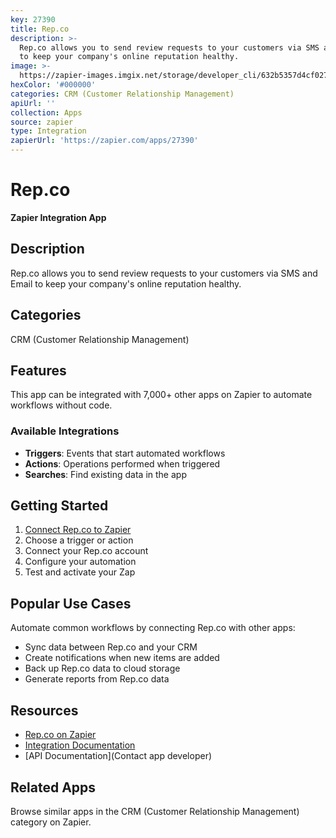 ```yaml
---
key: 27390
title: Rep.co
description: >-
  Rep.co allows you to send review requests to your customers via SMS and Email
  to keep your company's online reputation healthy.
image: >-
  https://zapier-images.imgix.net/storage/developer_cli/632b5357d4cf02792cfd3a756e70af1f.png?auto=format%2Ccompress&ixlib=python-3.0.0&q=50
hexColor: '#000000'
categories: CRM (Customer Relationship Management)
apiUrl: ''
collection: Apps
source: zapier
type: Integration
zapierUrl: 'https://zapier.com/apps/27390'
---
```

# Rep.co

**Zapier Integration App**

## Description

Rep.co allows you to send review requests to your customers via SMS and Email to keep your company's online reputation healthy.

## Categories

CRM (Customer Relationship Management)

## Features

This app can be integrated with 7,000+ other apps on Zapier to automate workflows without code.

### Available Integrations

- **Triggers**: Events that start automated workflows
- **Actions**: Operations performed when triggered
- **Searches**: Find existing data in the app

## Getting Started

1. [Connect Rep.co to Zapier](https://zapier.com/apps/27390)
2. Choose a trigger or action
3. Connect your Rep.co account
4. Configure your automation
5. Test and activate your Zap

## Popular Use Cases

Automate common workflows by connecting Rep.co with other apps:

- Sync data between Rep.co and your CRM
- Create notifications when new items are added
- Back up Rep.co data to cloud storage
- Generate reports from Rep.co data

## Resources

- [Rep.co on Zapier](https://zapier.com/apps/27390)
- [Integration Documentation](https://zapier.com/apps/27390/integrations)
- [API Documentation](Contact app developer)

## Related Apps

Browse similar apps in the CRM (Customer Relationship Management) category on Zapier.
